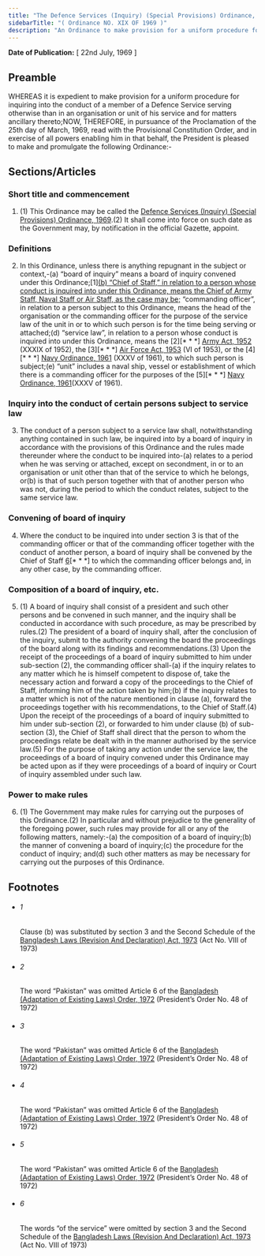 ```yaml
---
title: "The Defence Services (Inquiry) (Special Provisions) Ordinance, 1969"
sidebarTitle: "( Ordinance NO. XIX OF 1969 )"
description: "An Ordinance to make provision for a uniform procedure for inquiring into the conduct of a member of a Defence Service serving otherwise than in an organisation or unit of his service.♣"
---
```


**Date of Publication:** [ 22nd July, 1969 ]

## Preamble

WHEREAS it is expedient to make provision for a uniform procedure for inquiring into the conduct of a member of a Defence Service serving otherwise than in an organisation or unit of his service and for matters ancillary thereto;NOW, THEREFORE, in pursuance of the Proclamation of the 25th day of March, 1969, read with the Provisional Constitution Order, and in exercise of all powers enabling him in that behalf, the President is pleased to make and promulgate the following Ordinance:-

## Sections/Articles

### Short title and commencement

1. (1) This Ordinance may be called the [Defence Services (Inquiry) (Special Provisions) Ordinance, 1969](/act-356.html "Defence Services (Inquiry) (Special Provisions) Ordinance, 1969").(2) It shall come into force on such date as the Government may, by notification in the official Gazette, appoint.

### Definitions

2. In this Ordinance, unless there is anything repugnant in the subject or context,-(a) “board of inquiry” means a board of inquiry convened under this Ordinance;[1][(b) “Chief of Staff,” in relation to a person whose conduct is inquired into under this Ordinance, means the Chief of Army Staff, Naval Staff or Air Staff, as the case may be;](c) “commanding officer”, in relation to a person subject to this Ordinance, means the head of the organisation or the commanding officer for the purpose of the service law of the unit in or to which such person is for the time being serving or attached;(d) “service law”, in relation to a person whose conduct is inquired into under this Ordinance, means the [2][\* \* \*] [Army Act, 1952](/act-248.html "Army Act, 1952") (XXXIX of 1952), the [3][\* \* \*] [Air Force Act, 1953](/act-256.html "Air Force Act, 1953") (VI of 1953), or the [4][\* \* \*] [Navy Ordinance, 1961](/act-310.html "Navy Ordinance, 1961") (XXXV of 1961), to which such person is subject;(e) “unit” includes a naval ship, vessel or establishment of which there is a commanding officer for the purposes of the [5][\* \* \*] [Navy Ordinance, 1961](/act-310.html "Navy Ordinance, 1961")(XXXV of 1961).

### Inquiry into the conduct of certain persons subject to service law

3. The conduct of a person subject to a service law shall, notwithstanding anything contained in such law, be inquired into by a board of inquiry in accordance with the provisions of this Ordinance and the rules made thereunder where the conduct to be inquired into-(a) relates to a period when he was serving or attached, except on secondment, in or to an organisation or unit other than that of the service to which he belongs, or(b) is that of such person together with that of another person who was not, during the period to which the conduct relates, subject to the same service law.

### Convening of board of inquiry

4. Where the conduct to be inquired into under section 3 is that of the commanding officer or that of the commanding officer together with the conduct of another person, a board of inquiry shall be convened by the Chief of Staff [6](1)[\* \* \*] to which the commanding officer belongs and, in any other case, by the commanding officer.

### Composition of a board of inquiry, etc.

5. (1) A board of inquiry shall consist of a president and such other persons and be convened in such manner, and the inquiry shall be conducted in accordance with such procedure, as may be prescribed by rules.(2) The president of a board of inquiry shall, after the conclusion of the inquiry, submit to the authority convening the board the proceedings of the board along with its findings and recommendations.(3) Upon the receipt of the proceedings of a board of inquiry submitted to him under sub-section (2), the commanding officer shall-(a) if the inquiry relates to any matter which he is himself competent to dispose of, take the necessary action and forward a copy of the proceedings to the Chief of Staff, informing him of the action taken by him;(b) if the inquiry relates to a matter which is not of the nature mentioned in clause (a), forward the proceedings together with his recommendations, to the Chief of Staff.(4) Upon the receipt of the proceedings of a board of inquiry submitted to him under sub-section (2), or forwarded to him under clause (b) of sub-section (3), the Chief of Staff shall direct that the person to whom the proceedings relate be dealt with in the manner authorised by the service law.(5) For the purpose of taking any action under the service law, the proceedings of a board of inquiry convened under this Ordinance may be acted upon as if they were proceedings of a board of inquiry or Court of inquiry assembled under such law.

### Power to make rules

6. (1) The Government may make rules for carrying out the purposes of this Ordinance.(2) In particular and without prejudice to the generality of the foregoing power, such rules may provide for all or any of the following matters, namely:-(a) the composition of a board of inquiry;(b) the manner of convening a board of inquiry;(c) the procedure for the conduct of inquiry; and(d) such other matters as may be necessary for carrying out the purposes of this Ordinance.

## Footnotes

- ###### 1

  Clause (b) was substituted by section 3 and the Second Schedule of the [Bangladesh Laws (Revision And Declaration) Act, 1973](/act-430.html "Bangladesh Laws (Revision And Declaration) Act, 1973") (Act No. VIII of 1973)

- ###### 2

  The word “Pakistan” was omitted Article 6 of the [Bangladesh (Adaptation of Existing Laws) Order, 1972](/act-388.html "Bangladesh (Adaptation of Existing Laws) Order, 1972 ") (President’s Order No. 48 of 1972)

- ###### 3

  The word “Pakistan” was omitted Article 6 of the [Bangladesh (Adaptation of Existing Laws) Order, 1972](/act-388.html "Bangladesh (Adaptation of Existing Laws) Order, 1972 ") (President’s Order No. 48 of 1972)

- ###### 4

  The word “Pakistan” was omitted Article 6 of the [Bangladesh (Adaptation of Existing Laws) Order, 1972](/act-388.html "Bangladesh (Adaptation of Existing Laws) Order, 1972 ") (President’s Order No. 48 of 1972)

- ###### 5

  The word “Pakistan” was omitted Article 6 of the [Bangladesh (Adaptation of Existing Laws) Order, 1972](/act-388.html "Bangladesh (Adaptation of Existing Laws) Order, 1972 ") (President’s Order No. 48 of 1972)

- ###### 6

  The words “of the service” were omitted by section 3 and the Second Schedule of the [Bangladesh Laws (Revision And Declaration) Act, 1973](/act-430.html "Bangladesh Laws (Revision And Declaration) Act, 1973") (Act No. VIII of 1973)
